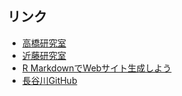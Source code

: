 
## リンク
- [高橋研究室](http://kohske.github.io/chukyo/indexj.html)
- [近藤研究室](https://hk-lab.github.io/index-j.html)
- [R MarkdownでWebサイト生成しよう](https://kazutan.github.io/RmdSite_tuto/)
- [長谷川GitHub](https://github.com/senri0304)